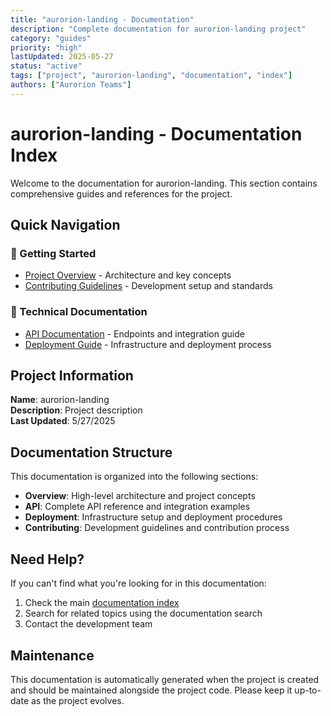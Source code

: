 ```yaml
---
title: "aurorion-landing - Documentation"
description: "Complete documentation for aurorion-landing project"
category: "guides"
priority: "high"
lastUpdated: 2025-05-27
status: "active"
tags: ["project", "aurorion-landing", "documentation", "index"]
authors: ["Aurorion Teams"]
---
```


# aurorion-landing - Documentation Index

Welcome to the documentation for aurorion-landing. This section contains comprehensive guides and references for the project.

## Quick Navigation

### 📖 Getting Started
- [Project Overview](./overview) - Architecture and key concepts
- [Contributing Guidelines](./contributing) - Development setup and standards

### 🔧 Technical Documentation
- [API Documentation](./api) - Endpoints and integration guide
- [Deployment Guide](./deployment) - Infrastructure and deployment process

## Project Information

**Name**: aurorion-landing  
**Description**: Project description  
**Last Updated**: 5/27/2025

## Documentation Structure

This documentation is organized into the following sections:

- **Overview**: High-level architecture and project concepts
- **API**: Complete API reference and integration examples
- **Deployment**: Infrastructure setup and deployment procedures
- **Contributing**: Development guidelines and contribution process

## Need Help?

If you can't find what you're looking for in this documentation:

1. Check the main [documentation index](/docs)
2. Search for related topics using the documentation search
3. Contact the development team

## Maintenance

This documentation is automatically generated when the project is created and should be maintained alongside the project code. Please keep it up-to-date as the project evolves.
